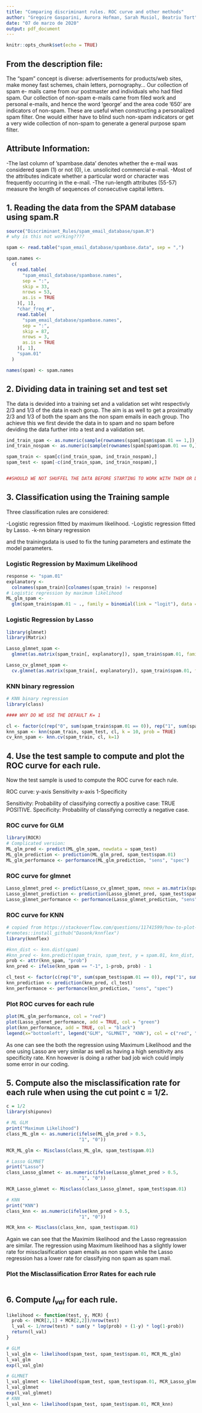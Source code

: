 ```yaml
---
title: "Comparing discriminant rules. ROC curve and other methods"
author: "Gregoire Gasparini, Aurora Hofman, Sarah Musiol, Beatriu Tort"
date: "07 de marzo de 2020"
output: pdf_document
---
```


```r
knitr::opts_chunk$set(echo = TRUE)
```

## From the description file:
The “spam” concept is diverse: advertisements for products/web sites, make money fast schemes, chain letters, pornography... Our collection of spam e- mails came from our postmaster and individuals who had filed spam. Our collection of non-spam e-mails came from filed work and personal e-mails, and hence the word ’george’ and the area code ’650’ are indicators of non-spam. These are useful when constructing a personalized spam filter. One would either have to blind such non-spam indicators or get a very wide collection of non-spam to generate a general purpose spam filter.


## Attribute Information:
-The last column of ’spambase.data’ denotes whether the e-mail was considered spam (1) or not (0), i.e. unsolicited commercial e-mail.
-Most of the attributes indicate whether a particular word or character was frequently occurring in the e-mail.
-The run-length attributes (55-57) measure the length of sequences of consecutive capital letters.


## 1. Reading the data from the SPAM database using spam.R

```r
source("Discriminant_Rules/spam_email_database/spam.R")
# why is this not working????
```

```r
spam <- read.table("spam_email_database/spambase.data", sep = ",")

spam.names <-
  c(
    read.table(
      "spam_email_database/spambase.names",
      sep = ":",
      skip = 33,
      nrows = 53,
      as.is = TRUE
    )[, 1],
    "char_freq_#",
    read.table(
      "spam_email_database/spambase.names",
      sep = ":",
      skip = 87,
      nrows = 3,
      as.is = TRUE
    )[, 1],
    "spam.01"
  )

names(spam) <- spam.names 
```


## 2. Dividing data in training set and test set

The data is devided into a training set and a validation set wiht respectivly $2/3$
and $1/3$ of the data in each gorup. The aim is as well to get a proximatly $2/3$
and $1/3$ of both the spam ans the non spam emails in each group. Tho achieve this we first devide the data in to spam and no spam before deviding the data further into a test and a validation set. 


```r
ind_train_spam <- as.numeric(sample(rownames(spam[spam$spam.01 == 1,]), 2 / 3 * nrow(spam[spam$spam.01 == 1,])))
ind_train_nospam <- as.numeric(sample(rownames(spam[spam$spam.01 == 0,]), 2 / 3 * nrow(spam[spam$spam.01 == 0,])))

spam_train <- spam[c(ind_train_spam, ind_train_nospam),]
spam_test <- spam[-c(ind_train_spam, ind_train_nospam),]


##SHOULD WE NOT SHUFFEL THE DATA BEFORE STARTING TO WORK WITH THEM OR DOESNT IT MATTER? 
```


## 3. Classification using the Training sample

Three classification rules are considered:

-Logistic regression fitted by maximum likelihood. 
-Logistic regression fitted by Lasso.
-k-nn binary regression 

and the trainingsdata is used to fix the tuning parameters and estimate the model parameters. 


### Logistic Regression by Maximum Likelihood
```r
response <- "spam.01"
explanatory <-
  colnames(spam_train)[colnames(spam_train) != response]
# Logistic regression by maximum likelihood
ML_glm_spam <-
  glm(spam_train$spam.01 ~ ., family = binomial(link = "logit"), data = spam_train)
```

### Logistic Regression by Lasso
```r
library(glmnet)
library(Matrix)

Lasso_glmnet_spam <-
  glmnet(as.matrix(spam_train[, explanatory]), spam_train$spam.01, family = "binomial")

Lasso_cv_glmnet_spam <-
  cv.glmnet(as.matrix(spam_train[, explanatory]), spam_train$spam.01, family = "binomial")
```


### KNN binary regression
```r
# KNN binary regression 
library(class)

#### WHY DO WE USE THE DEFAULT K= 1

cl <- factor(c(rep("0", sum(spam_train$spam.01 == 0)), rep("1", sum(spam_train$spam.01 == 1))))
knn_spam <- knn(spam_train, spam_test, cl, k = 10, prob = TRUE)
cv_knn_spam <- knn.cv(spam_train, cl, k=1)
```


## 4. Use the test sample to compute and plot the ROC curve for each rule.

Now the test sample is used to compute the ROC curve for each rule. 

ROC curve: y-axis Sensitivity
            x-axis 1-Specificity
            
Sensitivity: Probability of classifying correctly a positive
case: TRUE POSITIVE.
Specificity: Probability of classifying correctly a negative case.

### ROC curve for GLM
```r
library(ROCR)
# Complicated version:
ML_glm_pred <- predict(ML_glm_spam, newdata = spam_test)
ML_glm_prediction <- prediction(ML_glm_pred, spam_test$spam.01)
ML_glm_performance <- performance(ML_glm_prediction, "sens", "spec")
```

### ROC curve for glmnet
```r
Lasso_glmnet_pred <- predict(Lasso_cv_glmnet_spam, newx = as.matrix(spam_test[, explanatory]), type = "response")
Lasso_glmnet_prediction <- prediction(Lasso_glmnet_pred, spam_test$spam.01)
Lasso_glmnet_performance <- performance(Lasso_glmnet_prediction, "sens", "spec")
```

### ROC curve for KNN
```r
# copied from https://stackoverflow.com/questions/11741599/how-to-plot-a-roc-curve-for-a-knn-model
#remotes::install_github("Dasonk/knnflex")
library(knnflex)

#knn_dist <- knn.dist(spam)
#knn_pred <- knn.predict(spam_train, spam_test, y = spam.01, knn_dist, k=3)
prob <- attr(knn_spam, "prob")
knn_pred <- ifelse(knn_spam == "-1", 1-prob, prob) - 1

cl_test <- factor(c(rep("0", sum(spam_test$spam.01 == 0)), rep("1", sum(spam_test$spam.01 == 1))))
knn_prediction <- prediction(knn_pred, cl_test)
knn_performance <- performance(knn_prediction, "sens", "spec")
```

### Plot ROC curves for each rule
```r
plot(ML_glm_performance, col = "red")
plot(Lasso_glmnet_performance, add = TRUE, col = "green")
plot(knn_performance, add = TRUE, col = "black")
legend(x="bottomleft", legend("GLM", "GLMNET", "KNN"), col = c("red", "green", "black"))
```

As one can see the both the regression using Maximum Likelihood and the one using Lasso are very similar as well as having a high sensitivity ans specificity rate. Knn however is doing a rather bad job wich could imply some error in our coding.


## 5. Compute also the misclassification rate for each rule when using the cut point c = 1/2.

```r
c = 1/2
library(shipunov)

# ML GLM 
print("Maximum Likelihood")
class_ML_glm <- as.numeric(ifelse(ML_glm_pred > 0.5,
                           "1", "0"))

MCR_ML_glm <- Misclass(class_ML_glm, spam_test$spam.01)

# Lasso GLMNET
print("Lasso")
class_Lasso_glmnet <- as.numeric(ifelse(Lasso_glmnet_pred > 0.5,
                           "1", "0"))

MCR_Lasso_glmnet <- Misclass(class_Lasso_glmnet, spam_test$spam.01)

# KNN 
print("KNN")
class_knn <- as.numeric(ifelse(knn_pred > 0.5,
                           "1", "0"))

MCR_knn <- Misclass(class_knn, spam_test$spam.01)
```

Again we can see that the Maximim likelihood and the Lasso regreassion are similar. The regression using Maximum likelihood has a slightly lower rate for missclasification spam emails as non spam while the Lasso regression has a lower rate for classifying non spam as spam mail.


### Plot the Misclassification Error Rates for each rule
```r

```



## 6. Compute $l_{val}$ for each rule.


```r
likelihood <- function(test, y, MCR) {
  prob <- (MCR[2,1] + MCR[2,2])/nrow(test)
  l_val <- 1/nrow(test) * sum(y * log(prob) + (1-y) * log(1-prob))
  return(l_val)
}

# GLM
l_val_glm <- likelihood(spam_test, spam_test$spam.01, MCR_ML_glm)
l_val_glm
exp(l_val_glm)

# GLMNET
l_val_glmnet <- likelihood(spam_test, spam_test$spam.01, MCR_Lasso_glmnet)
l_val_glmnet
exp(l_val_glmnet)
# KNN
l_val_knn <- likelihood(spam_test, spam_test$spam.01, MCR_knn)
```

